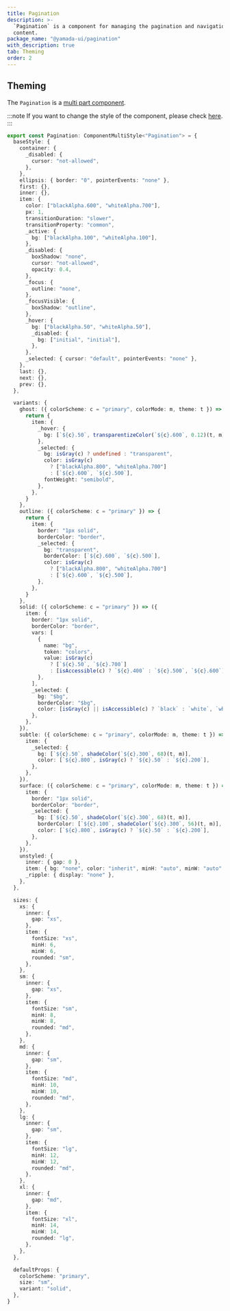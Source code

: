 ```yaml
---
title: Pagination
description: >-
  `Pagination` is a component for managing the pagination and navigation of
  content.
package_name: "@yamada-ui/pagination"
with_description: true
tab: Theming
order: 2
---
```


## Theming

The `Pagination` is a [multi part component](/styled-system/theming/component-styles#multi-part-components).

:::note
If you want to change the style of the component, please check [here](/styled-system/theming/customize-theme#changing-the-style-of-components).
:::

```ts
export const Pagination: ComponentMultiStyle<"Pagination"> = {
  baseStyle: {
    container: {
      _disabled: {
        cursor: "not-allowed",
      },
    },
    ellipsis: { border: "0", pointerEvents: "none" },
    first: {},
    inner: {},
    item: {
      color: ["blackAlpha.600", "whiteAlpha.700"],
      px: 1,
      transitionDuration: "slower",
      transitionProperty: "common",
      _active: {
        bg: ["blackAlpha.100", "whiteAlpha.100"],
      },
      _disabled: {
        boxShadow: "none",
        cursor: "not-allowed",
        opacity: 0.4,
      },
      _focus: {
        outline: "none",
      },
      _focusVisible: {
        boxShadow: "outline",
      },
      _hover: {
        bg: ["blackAlpha.50", "whiteAlpha.50"],
        _disabled: {
          bg: ["initial", "initial"],
        },
      },
      _selected: { cursor: "default", pointerEvents: "none" },
    },
    last: {},
    next: {},
    prev: {},
  },

  variants: {
    ghost: ({ colorScheme: c = "primary", colorMode: m, theme: t }) => {
      return {
        item: {
          _hover: {
            bg: [`${c}.50`, transparentizeColor(`${c}.600`, 0.12)(t, m)],
          },
          _selected: {
            bg: isGray(c) ? undefined : "transparent",
            color: isGray(c)
              ? ["blackAlpha.800", "whiteAlpha.700"]
              : [`${c}.600`, `${c}.500`],
            fontWeight: "semibold",
          },
        },
      }
    },
    outline: ({ colorScheme: c = "primary" }) => {
      return {
        item: {
          border: "1px solid",
          borderColor: "border",
          _selected: {
            bg: "transparent",
            borderColor: [`${c}.600`, `${c}.500`],
            color: isGray(c)
              ? ["blackAlpha.800", "whiteAlpha.700"]
              : [`${c}.600`, `${c}.500`],
          },
        },
      }
    },
    solid: ({ colorScheme: c = "primary" }) => ({
      item: {
        border: "1px solid",
        borderColor: "border",
        vars: [
          {
            name: "bg",
            token: "colors",
            value: isGray(c)
              ? [`${c}.50`, `${c}.700`]
              : [isAccessible(c) ? `${c}.400` : `${c}.500`, `${c}.600`],
          },
        ],
        _selected: {
          bg: "$bg",
          borderColor: "$bg",
          color: [isGray(c) || isAccessible(c) ? `black` : `white`, `white`],
        },
      },
    }),
    subtle: ({ colorScheme: c = "primary", colorMode: m, theme: t }) => ({
      item: {
        _selected: {
          bg: [`${c}.50`, shadeColor(`${c}.300`, 68)(t, m)],
          color: [`${c}.800`, isGray(c) ? `${c}.50` : `${c}.200`],
        },
      },
    }),
    surface: ({ colorScheme: c = "primary", colorMode: m, theme: t }) => ({
      item: {
        border: "1px solid",
        borderColor: "border",
        _selected: {
          bg: [`${c}.50`, shadeColor(`${c}.300`, 68)(t, m)],
          borderColor: [`${c}.100`, shadeColor(`${c}.300`, 56)(t, m)],
          color: [`${c}.800`, isGray(c) ? `${c}.50` : `${c}.200`],
        },
      },
    }),
    unstyled: {
      inner: { gap: 0 },
      item: { bg: "none", color: "inherit", minH: "auto", minW: "auto" },
      _ripple: { display: "none" },
    },
  },

  sizes: {
    xs: {
      inner: {
        gap: "xs",
      },
      item: {
        fontSize: "xs",
        minH: 6,
        minW: 6,
        rounded: "sm",
      },
    },
    sm: {
      inner: {
        gap: "xs",
      },
      item: {
        fontSize: "sm",
        minH: 8,
        minW: 8,
        rounded: "md",
      },
    },
    md: {
      inner: {
        gap: "sm",
      },
      item: {
        fontSize: "md",
        minH: 10,
        minW: 10,
        rounded: "md",
      },
    },
    lg: {
      inner: {
        gap: "sm",
      },
      item: {
        fontSize: "lg",
        minH: 12,
        minW: 12,
        rounded: "md",
      },
    },
    xl: {
      inner: {
        gap: "md",
      },
      item: {
        fontSize: "xl",
        minH: 14,
        minW: 14,
        rounded: "lg",
      },
    },
  },

  defaultProps: {
    colorScheme: "primary",
    size: "sm",
    variant: "solid",
  },
}
```
